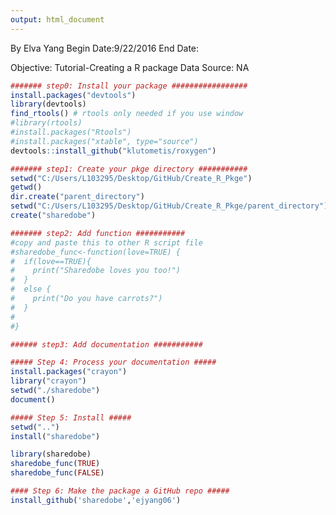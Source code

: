 ```yaml
---
output: html_document
---
```


By Elva Yang
Begin Date:9/22/2016
End Date:

Objective: Tutorial-Creating a R package
Data Source: NA


```r
####### step0: Install your package #################
install.packages("devtools")
library(devtools)
find_rtools() # rtools only needed if you use window
#library(rtools)
#install.packages("Rtools")
#install.packages("xtable", type="source")
devtools::install_github("klutometis/roxygen")

####### step1: Create your pkge directory ###########
setwd("C:/Users/L103295/Desktop/GitHub/Create_R_Pkge")
getwd()
dir.create("parent_directory")
setwd("C:/Users/L103295/Desktop/GitHub/Create_R_Pkge/parent_directory")
create("sharedobe")

####### step2: Add function ###########
#copy and paste this to other R script file
#sharedobe_func<-function(love=TRUE) {
#  if(love==TRUE){
#    print("Sharedobe loves you too!")
#  }
#  else {
#    print("Do you have carrots?")
#  }
#  
#}

###### step3: Add documentation ###########

##### Step 4: Process your documentation #####
install.packages("crayon")
library("crayon")
setwd("./sharedobe")
document()

##### Step 5: Install #####
setwd("..")
install("sharedobe")

library(sharedobe)
sharedobe_func(TRUE)
sharedobe_func(FALSE)

#### Step 6: Make the package a GitHub repo #####
install_github('sharedobe','ejyang06')

```

